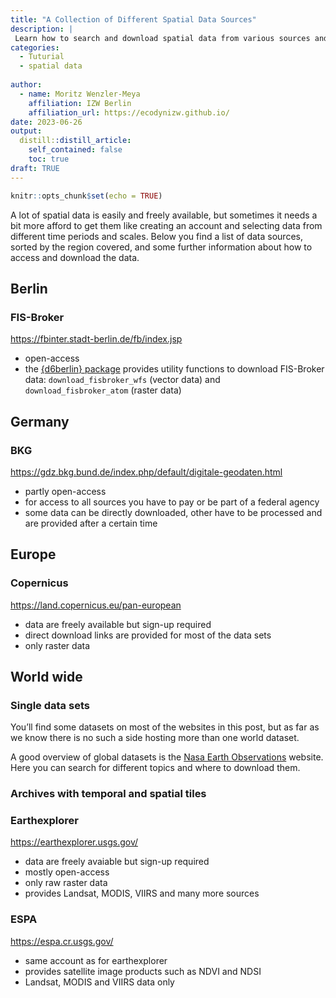 ```yaml
---
title: "A Collection of Different Spatial Data Sources"
description: |
 Learn how to search and download spatial data from various sources and in different resolutions and scales.
categories:
  - Tuturial
  - spatial data
  
author:
  - name: Moritz Wenzler-Meya
    affiliation: IZW Berlin
    affiliation_url: https://ecodynizw.github.io/
date: 2023-06-26
output:
  distill::distill_article:
    self_contained: false
    toc: true
draft: TRUE
---
```


```r
knitr::opts_chunk$set(echo = TRUE)
```

A lot of spatial data is easily and freely available, but sometimes it needs a bit more afford to get them like creating an account and selecting data from different time periods and scales. Below you find a list of data sources, sorted by the region covered, and some further information about how to access and download the data.

## Berlin

### FIS-Broker

[https://fbinter.stadt-berlin.de/fb/index.jsp](https://fbinter.stadt-berlin.de/fb/index.jsp)

- open-access
- the [{d6berlin} package](https://ecodynizw.github.io/posts/d6berlinpackage/) provides utility functions to download FIS-Broker data: `download_fisbroker_wfs` (vector data) and `download_fisbroker_atom` (raster data)


## Germany

### BKG

[https://gdz.bkg.bund.de/index.php/default/digitale-geodaten.html](https://gdz.bkg.bund.de/index.php/default/digitale-geodaten.html)

- partly open-access
- for access to all sources you have to pay or be part of a federal agency
- some data can be directly downloaded, other have to be processed and are provided after a certain time


## Europe

### Copernicus

[https://land.copernicus.eu/pan-european](https://land.copernicus.eu/pan-european)

- data are freely available but sign-up required
- direct download links are provided for most of the data sets
- only raster data


## World wide

### Single data sets

You'll find some datasets on most of the websites in this post, but as far as we know there is no such a side hosting more than one world dataset.

A good overview of global datasets is the [Nasa Earth Observations](https://neo.gsfc.nasa.gov/) website. Here you can search for different topics and where to download them. 

### Archives with temporal and spatial tiles

### Earthexplorer

[https://earthexplorer.usgs.gov/](https://earthexplorer.usgs.gov/)

- data are freely avaiable but sign-up required
- mostly open-access
- only raw raster data
- provides Landsat, MODIS, VIIRS and many more sources

### ESPA

[https://espa.cr.usgs.gov/](https://espa.cr.usgs.gov/)

- same account as for earthexplorer
- provides satellite image products such as NDVI and NDSI
- Landsat, MODIS and VIIRS data only
